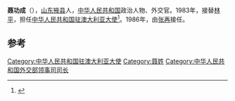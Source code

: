 '''聂功成'''（{{bd|1928年|}}），[[山东|山东]][[掖县|掖县]]人，[[中华人民共和国|中华人民共和国]]政治人物、外交官。1983年，接替[[林平|林平]]，担任[[中国驻澳大利亚大使列表|中华人民共和国驻澳大利亚大使]]<ref>{{cite web|author=中华人民共和国外交部|title=中国驻澳大利亚历任大使|url=http://www.mfa.gov.cn/chn/pds/ziliao/wjrw/2167/2173/t9266.htm|publisher=中华人民共和国外交部|accessdate=2012-03-09}}</ref>。1986年，由[[张再|张再]]接任。

== 参考 ==
{{reflist}}

{{start box}}
{{s-dip}}
{{succession box|[[林平|林平]]|[[张再|张再]]|[[中国驻澳大利亚大使列表|中华人民共和国驻澳大利亚大使]]|1983年11月-1986年10月}}
{{end box}}
{{中国政治人物小作品}}

[[Category:中华人民共和国驻澳大利亚大使|Category:中华人民共和国驻澳大利亚大使]]
[[Category:聂姓|Category:聂姓]]
[[Category:中华人民共和国外交部领事司司长|Category:中华人民共和国外交部领事司司长]]